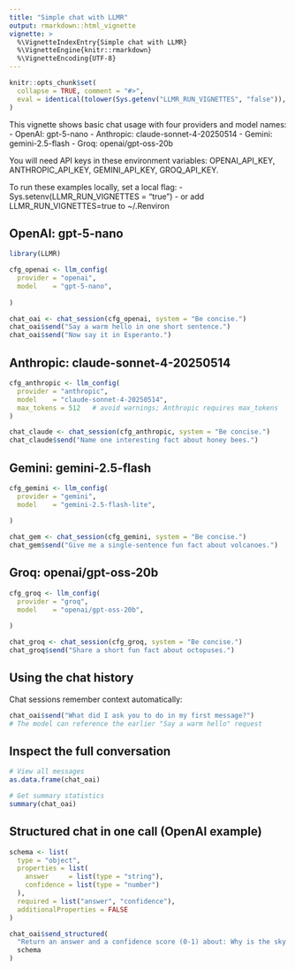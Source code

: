 ```yaml
---
title: "Simple chat with LLMR"
output: rmarkdown::html_vignette
vignette: >
  %\VignetteIndexEntry{Simple chat with LLMR}
  %\VignetteEngine{knitr::rmarkdown}
  %\VignetteEncoding{UTF-8}
---
```


```r
knitr::opts_chunk$set(
  collapse = TRUE, comment = "#>",
  eval = identical(tolower(Sys.getenv("LLMR_RUN_VIGNETTES", "false")), "true")
)
```

This vignette shows basic chat usage with four providers and model names:
- OpenAI: gpt-5-nano
- Anthropic: claude-sonnet-4-20250514
- Gemini: gemini-2.5-flash
- Groq: openai/gpt-oss-20b

You will need API keys in these environment variables: OPENAI_API_KEY, ANTHROPIC_API_KEY, GEMINI_API_KEY, GROQ_API_KEY.

To run these examples locally, set a local flag:
- Sys.setenv(LLMR_RUN_VIGNETTES = "true")
- or add LLMR_RUN_VIGNETTES=true to ~/.Renviron

## OpenAI: gpt-5-nano
```r
library(LLMR)

cfg_openai <- llm_config(
  provider = "openai",
  model    = "gpt-5-nano",
  
)

chat_oai <- chat_session(cfg_openai, system = "Be concise.")
chat_oai$send("Say a warm hello in one short sentence.")
chat_oai$send("Now say it in Esperanto.")
```

## Anthropic: claude-sonnet-4-20250514
```r
cfg_anthropic <- llm_config(
  provider = "anthropic",
  model    = "claude-sonnet-4-20250514",
  max_tokens = 512   # avoid warnings; Anthropic requires max_tokens
)

chat_claude <- chat_session(cfg_anthropic, system = "Be concise.")
chat_claude$send("Name one interesting fact about honey bees.")
```

## Gemini: gemini-2.5-flash
```r
cfg_gemini <- llm_config(
  provider = "gemini",
  model    = "gemini-2.5-flash-lite",
  
)

chat_gem <- chat_session(cfg_gemini, system = "Be concise.")
chat_gem$send("Give me a single-sentence fun fact about volcanoes.")
```

## Groq: openai/gpt-oss-20b
```r
cfg_groq <- llm_config(
  provider = "groq",
  model    = "openai/gpt-oss-20b",
  
)

chat_groq <- chat_session(cfg_groq, system = "Be concise.")
chat_groq$send("Share a short fun fact about octopuses.")
```

## Using the chat history

Chat sessions remember context automatically:

```r
chat_oai$send("What did I ask you to do in my first message?")
# The model can reference the earlier "Say a warm hello" request
```

## Inspect the full conversation

```r
# View all messages
as.data.frame(chat_oai)

# Get summary statistics
summary(chat_oai)
```

## Structured chat in one call (OpenAI example)
```r
schema <- list(
  type = "object",
  properties = list(
    answer     = list(type = "string"),
    confidence = list(type = "number")
  ),
  required = list("answer", "confidence"),
  additionalProperties = FALSE
)

chat_oai$send_structured(
  "Return an answer and a confidence score (0-1) about: Why is the sky blue?",
  schema
)
```
